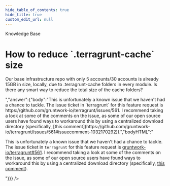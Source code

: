 ```yaml
---
hide_table_of_contents: true
hide_title: true
custom_edit_url: null
---
```



<CenterLayout>
<span className="title">Knowledge Base</span>
<h1>How to reduce `.terragrunt-cache` size</h1>
<GitHub discussion={{"id":"D_kwDOF8slf84AO7RH","number":243,"author":{"login":"marinalimeira"},"title":"How to reduce `.terragrunt-cache` size","body":"Our base infrastructure repo with only 5 accounts/30 accounts is already 15GB in size, locally, due to .terragrunt-cache folders in every module. Is there any smart way to reduce the total size of the cache folders? ","bodyHTML":"<p dir=\"auto\">Our base infrastructure repo with only 5 accounts/30 accounts is already 15GB in size, locally, due to .terragrunt-cache folders in every module. Is there any smart way to reduce the total size of the cache folders?</p>","answer":{"body":"This is unfortunately a known issue that we haven't had a chance to tackle. The issue ticket in `terragrunt` for this feature request is https://github.com/gruntwork-io/terragrunt/issues/561. I recommend taking a look at some of the comments on the issue, as some of our open source users have found ways to workaround this by using a centralized download directory (specifically, [this comment](https://github.com/gruntwork-io/terragrunt/issues/561#issuecomment-1032170292)).","bodyHTML":"<p dir=\"auto\">This is unfortunately a known issue that we haven't had a chance to tackle. The issue ticket in <code class=\"notranslate\">terragrunt</code> for this feature request is <a class=\"issue-link js-issue-link\" data-error-text=\"Failed to load title\" data-id=\"356864701\" data-permission-text=\"Title is private\" data-url=\"https://github.com/gruntwork-io/terragrunt/issues/561\" data-hovercard-type=\"issue\" data-hovercard-url=\"/gruntwork-io/terragrunt/issues/561/hovercard\" href=\"https://github.com/gruntwork-io/terragrunt/issues/561\">gruntwork-io/terragrunt#561</a>. I recommend taking a look at some of the comments on the issue, as some of our open source users have found ways to workaround this by using a centralized download directory (specifically, <a href=\"https://github.com/gruntwork-io/terragrunt/issues/561#issuecomment-1032170292\" data-hovercard-type=\"issue\" data-hovercard-url=\"/gruntwork-io/terragrunt/issues/561/hovercard\">this comment</a>).</p>"}}} />

</CenterLayout>
  

<!-- ##DOCS-SOURCER-START
{
  "sourcePlugin": "github-discussions",
  "hash": "6e6910f3f848f45fdee0f720c029d462"
}
##DOCS-SOURCER-END -->

